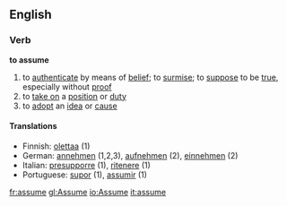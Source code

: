 ==English==
===Verb===
'''to assume'''
#to [[authenticate]] by means of [[belief]]; to [[surmise]]; to [[suppose]] to be [[true]], especially without [[proof]]
#to [[take on]] a [[position]] or [[duty]] 
#to [[adopt]] an [[idea]] or [[cause]]

==== Translations ====
*Finnish: [[olettaa]] (1)
*German: [[annehmen]] (1,2,3), [[aufnehmen]] (2), [[einnehmen]] (2)
*Italian: [[presupporre]] (1), [[ritenere]] (1)
*Portuguese: [[supor]] (1), [[assumir]] (1)

[[fr:assume]]
[[gl:Assume]]
[[io:Assume]]
[[it:assume]]